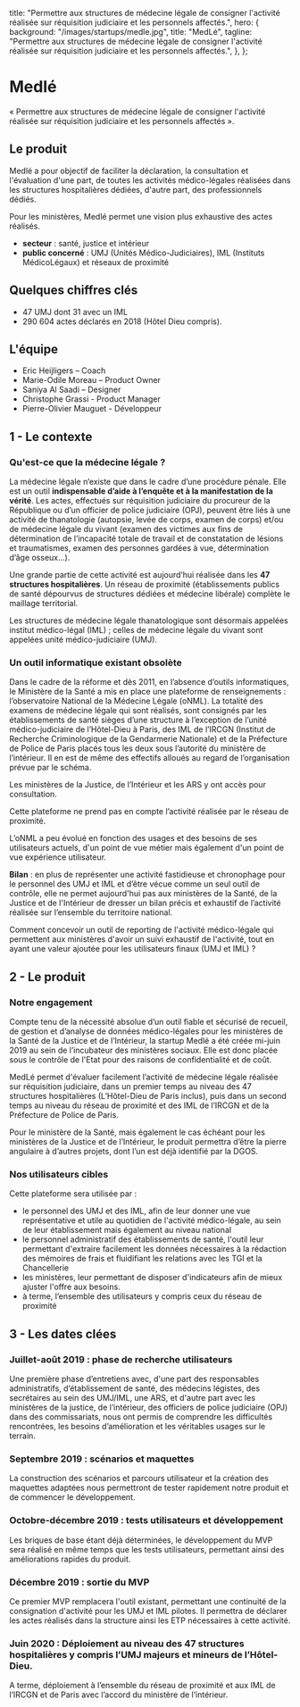 
  title:
    "Permettre aux structures de médecine légale de consigner l'activité réalisée sur réquisition judiciaire et les personnels affectés.",
  hero: {
    background: "/images/startups/medle.jpg",
    title: "MedLé",
    tagline:
      "Permettre aux structures de médecine légale de consigner l'activité réalisée sur réquisition judiciaire et les personnels affectés.",
  },
};

<LayoutArticle meta={meta} startup="medle">

<!-- start content -->

# Medlé

« Permettre aux structures de médecine légale de consigner l'activité réalisée sur réquisition judiciaire et les personnels affectés ».

## Le produit

Medlé a pour objectif de faciliter la déclaration, la consultation et l'évaluation d'une part, de toutes les activités médico-légales réalisées dans les structures hospitalières dédiées, d'autre part, des professionnels dédiés.

Pour les ministères, Medlé permet une vision plus exhaustive des actes réalisés.

- **secteur** : santé, justice et intérieur
- **public concerné** : UMJ (Unités Médico-Judiciaires), IML (Instituts MédicoLégaux) et réseaux de proximité

## Quelques chiffres clés

- 47 UMJ dont 31 avec un IML
- 290 604 actes déclarés en 2018 (Hôtel Dieu compris).

## L'équipe

- Eric Heijligers – Coach
- Marie-Odile Moreau – Product Owner
- Saniya Al Saadi – Designer
- Christophe Grassi - Product Manager
- Pierre-Olivier Mauguet - Développeur

## 1 - Le contexte

### Qu'est-ce que la médecine légale ?

La médecine légale nʼexiste que dans le cadre dʼune procédure pénale. Elle est un outil **indispensable dʼaide à lʼenquête et à la manifestation de la vérité**. Les actes, effectués sur réquisition judiciaire du procureur de la République ou dʼun officier de police judiciaire (OPJ), peuvent être liés à une activité de thanatologie (autopsie, levée de corps, examen de corps) et/ou de médecine légale du vivant (examen des victimes aux fins de détermination de lʼincapacité totale de travail et de constatation de lésions et traumatismes, examen des personnes gardées à vue, détermination dʼâge osseux…).

Une grande partie de cette activité est aujourdʼhui réalisée dans les **47 structures hospitalières**. Un réseau de proximité (établissements publics de santé dépourvus de structures dédiées et médecine libérale) complète le maillage territorial.

Les structures de médecine légale thanatologique sont désormais appelées institut médico-légal (IML) ; celles de médecine légale du vivant sont appelées unité médico-judiciaire (UMJ). 

### Un outil informatique existant obsolète

Dans le cadre de la réforme et dès 2011, en lʼabsence dʼoutils informatiques, le Ministère de la Santé a mis en place une plateforme de renseignements : lʼobservatoire National de la Médecine Légale (oNML). La totalité des examens de médecine légale qui sont réalisés, sont consignés par les établissements de santé sièges dʼune structure à lʼexception de lʼunité médico-judiciaire de lʼHôtel-Dieu à Paris, des IML de lʼIRCGN (Institut de Recherche Criminologique de la Gendarmerie Nationale) et de la Préfecture de Police de Paris placés tous les deux sous lʼautorité du ministère de lʼintérieur. Il en est de même des effectifs alloués au regard de lʼorganisation prévue par le schéma.

Les ministères de la Justice, de lʼIntérieur et les ARS y ont accès pour consultation.

Cette plateforme ne prend pas en compte lʼactivité réalisée par le réseau de proximité.

LʼoNML a peu évolué en fonction des usages et des besoins de ses utilisateurs actuels, d'un point de vue métier mais également d'un point de vue expérience utilisateur.

**Bilan** : en plus de représenter une activité fastidieuse et chronophage pour le personnel des UMJ et IML et dʼêtre vécue comme un seul outil de contrôle, elle ne permet aujourd'hui pas aux ministères de la Santé, de la Justice et de l'Intérieur de dresser un bilan précis et exhaustif de lʼactivité réalisée sur lʼensemble du territoire national.

Comment concevoir un outil de reporting de l'activité médico-légale qui permettent aux ministères d'avoir un suivi exhaustif de l'activité, tout en ayant une valeur ajoutée pour les utilisateurs finaux (UMJ et IML) ?

## 2 - Le produit

### Notre engagement

Compte tenu de la nécessité absolue dʼun outil fiable et sécurisé de recueil, de gestion et dʼanalyse de données médico-légales pour les ministères de la Santé de la Justice et de lʼIntérieur, la startup Medlé a été créée mi-juin 2019 au sein de lʼincubateur des ministères sociaux. Elle est donc placée sous le contrôle de l'Etat pour des raisons de confidentialité et de coût.

MedLé permet d'évaluer facilement lʼactivité de médecine légale réalisée sur réquisition judiciaire, dans un premier temps au niveau des 47 structures hospitalières (LʼHôtel-Dieu de Paris inclus), puis dans un second temps au niveau du réseau de proximité et des IML de lʼIRCGN et de la Préfecture de Police de Paris.

Pour le ministère de la Santé, mais également le cas échéant pour les ministères de la Justice et de lʼIntérieur, le produit permettra dʼêtre la pierre angulaire à dʼautres projets, dont lʼun est déjà identifié par la DGOS.

### Nos utilisateurs cibles

Cette plateforme sera utilisée par :

- le personnel des UMJ et des IML, afin de leur donner une vue représentative et utile au quotidien de l'activité médico-légale, au sein de leur établissement mais également au niveau national
- le personnel administratif des établissements de santé, l'outil leur permettant d'extraire facilement les données nécessaires à la rédaction des mémoires de frais et fluidifiant les relations avec les TGI et la Chancellerie
- les ministères, leur permettant de disposer d'indicateurs afin de mieux ajuster l'offre aux besoins.
- à terme, lʼensemble des utilisateurs y compris ceux du réseau de proximité

## 3 - Les dates clées

### Juillet-août 2019 : phase de recherche utilisateurs

Une première phase dʼentretiens avec, d'une part des responsables administratifs, dʼétablissement de santé, des médecins légistes, des secrétaires au sein des UMJ/IML, une ARS, et d'autre part avec les ministères de la justice, de lʼintérieur, des officiers de police judiciaire (OPJ) dans des commissariats, nous ont permis de comprendre les difficultés rencontrées, les besoins dʼamélioration et les véritables usages sur le terrain.

### Septembre 2019 : scénarios et maquettes

La construction des scénarios et parcours utilisateur et la création des maquettes adaptées nous permettront de tester rapidement notre produit et de commencer le développement.

### Octobre-décembre 2019 : tests utilisateurs et développement

Les briques de base étant déjà déterminées, le développement du MVP sera réalisé en même temps que les tests utilisateurs, permettant ainsi des améliorations rapides du produit.

### Décembre 2019 : sortie du MVP

Ce premier MVP remplacera l'outil existant, permettant une continuité de la consignation d'activité pour les UMJ et IML pilotes. Il permettra de déclarer les actes réalisés dans la structure ainsi les ETP nécessaires à cette activité.

### Juin 2020 : Déploiement au niveau des 47 structures hospitalières y compris lʼUMJ majeurs et mineurs de lʼHôtel-Dieu.

A terme, déploiement à lʼensemble du réseau de proximité et aux IML de lʼIRCGN et de Paris avec lʼaccord du ministère de lʼintérieur.

<!-- end content -->

</LayoutArticle>
